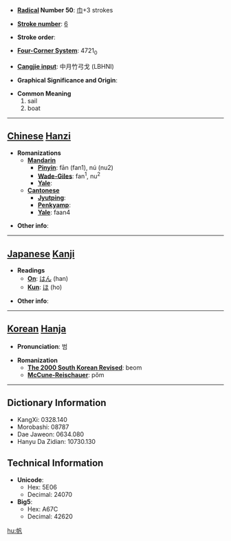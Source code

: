 * '''[[Wiktionary:Chinese radical index| Radical]] Number 50''': [[Wiktionary:Chinese radical index 巾|巾]]+3 strokes

* '''[[Wiktionary:Chinese total strokes index|Stroke number]]''': [[Wiktionary:Chinese total strokes index 6|6]]

* '''Stroke order''': 

* '''[[Wiktionary:Chinese four corner index|Four-Corner System]]''': 4721<sub>0</sub>

* '''[[Wiktionary:Chinese Cangjie index|Cangjie input]]''': 中月竹弓戈 (LBHNI)

* '''Graphical Significance and Origin''': 

* '''Common Meaning'''
*#sail
*# boat


----

== [[Chinese]] [[Hanzi]] ==

* '''Romanizations'''
** '''[[Mandarin]]'''
*** '''[[Pinyin]]''': fān (fan1), nú (nu2)
*** '''[[Wade-Giles]]''': fan<sup>1</sup>, nu<sup>2</sup>
*** '''[[Yale]]''': 
** '''[[Cantonese]]'''
*** '''[[Jyutping]]''':
*** '''[[Penkyamp]]''': 
*** '''[[Yale]]''': faan4

* '''Other info''': 

----

== [[Japanese]] [[Kanji]] ==

* '''Readings'''
** '''[[On]]''': [[はん]] (han)
** '''[[Kun]]''': [[ほ]] (ho)

* '''Other info''':  

----

== [[Korean]] [[Hanja]] ==

* '''Pronunciation''': 범

* '''Romanization'''
** '''[[The 2000 South Korean Revised Romanization|The 2000 South Korean Revised]]''': beom
** '''[[McCune-Reischauer]]''': pŏm

----

== Dictionary Information ==

* KangXi: 0328.140
* Morobashi: 08787
* Dae Jaweon: 0634.080
* Hanyu Da Zidian: 10730.130

== Technical Information ==

* '''Unicode''':
** Hex: 5E06
** Decimal: 24070
* '''Big5''':
** Hex: A67C
** Decimal: 42620

[[hu:帆]]